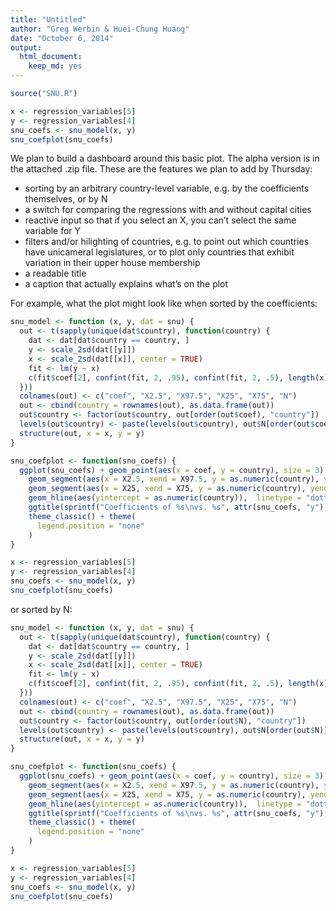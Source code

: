 ```yaml
---
title: "Untitled"
author: "Greg Werbin & Huei-Chung Huang"
date: "October 6, 2014"
output:
  html_document:
    keep_md: yes
---
```


```r
source("SNU.R")

x <- regression_variables[5]
y <- regression_variables[4]
snu_coefs <- snu_model(x, y)
snu_coefplot(snu_coefs)
```

We plan to build a dashboard around this basic plot. The alpha version is in the attached .zip file. These are the features we plan to add by Thursday:

*  sorting by an arbitrary country-level variable, e.g. by the coefficients themselves, or by N
*  a switch for comparing the regressions with and without capital cities
*  reactive input so that if you select an X, you can't select the same variable for Y
*  filters and/or hilighting of countries, e.g. to point out which countries have unicameral legislatures, or to plot only countries that exhibit variation in their upper house membership
*  a readable title
*  a caption that actually explains what's on the plot

For example, what the plot might look like when sorted by the coefficients:

```r
snu_model <- function (x, y, dat = snu) {
  out <- t(sapply(unique(dat$country), function(country) {
    dat <- dat[dat$country == country, ]
    y <- scale_2sd(dat[[y]])
    x <- scale_2sd(dat[[x]], center = TRUE)
    fit <- lm(y ~ x)
    c(fit$coef[2], confint(fit, 2, .95), confint(fit, 2, .5), length(x))
  }))
  colnames(out) <- c("coef", "X2.5", "X97.5", "X25", "X75", "N")
  out <- cbind(country = rownames(out), as.data.frame(out))
  out$country <- factor(out$country, out[order(out$coef), "country"])
  levels(out$country) <- paste(levels(out$country), out$N[order(out$coef)], sep = "\nN = ")
  structure(out, x = x, y = y)
}

snu_coefplot <- function(snu_coefs) {
  ggplot(snu_coefs) + geom_point(aes(x = coef, y = country), size = 3) +
    geom_segment(aes(x = X2.5, xend = X97.5, y = as.numeric(country), yend = as.numeric(country))) +
    geom_segment(aes(x = X25, xend = X75, y = as.numeric(country), yend = as.numeric(country)), size = 1.5) +
    geom_hline(aes(yintercept = as.numeric(country)),  linetype = "dotted") +
    ggtitle(sprintf("Coefficients of %s\nvs. %s", attr(snu_coefs, "y"), attr(snu_coefs, "x"))) +
    theme_classic() + theme(
      legend.position = "none"
    )
}

x <- regression_variables[5]
y <- regression_variables[4]
snu_coefs <- snu_model(x, y)
snu_coefplot(snu_coefs)
```

or sorted by N:

```r
snu_model <- function (x, y, dat = snu) {
  out <- t(sapply(unique(dat$country), function(country) {
    dat <- dat[dat$country == country, ]
    y <- scale_2sd(dat[[y]])
    x <- scale_2sd(dat[[x]], center = TRUE)
    fit <- lm(y ~ x)
    c(fit$coef[2], confint(fit, 2, .95), confint(fit, 2, .5), length(x))
  }))
  colnames(out) <- c("coef", "X2.5", "X97.5", "X25", "X75", "N")
  out <- cbind(country = rownames(out), as.data.frame(out))
  out$country <- factor(out$country, out[order(out$N), "country"])
  levels(out$country) <- paste(levels(out$country), out$N[order(out$N)], sep = "\nN = ")
  structure(out, x = x, y = y)
}

snu_coefplot <- function(snu_coefs) {
  ggplot(snu_coefs) + geom_point(aes(x = coef, y = country), size = 3) +
    geom_segment(aes(x = X2.5, xend = X97.5, y = as.numeric(country), yend = as.numeric(country))) +
    geom_segment(aes(x = X25, xend = X75, y = as.numeric(country), yend = as.numeric(country)), size = 1.5) +
    geom_hline(aes(yintercept = as.numeric(country)),  linetype = "dotted") +
    ggtitle(sprintf("Coefficients of %s\nvs. %s", attr(snu_coefs, "y"), attr(snu_coefs, "x"))) +
    theme_classic() + theme(
      legend.position = "none"
    )
}

x <- regression_variables[5]
y <- regression_variables[4]
snu_coefs <- snu_model(x, y)
snu_coefplot(snu_coefs)
```

